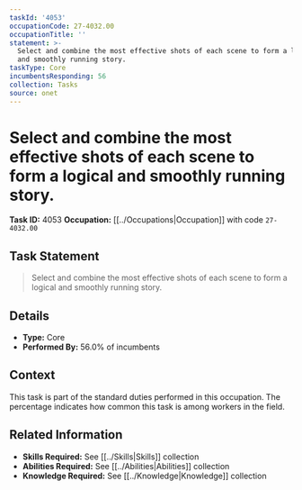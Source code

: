 ```yaml
---
taskId: '4053'
occupationCode: 27-4032.00
occupationTitle: ''
statement: >-
  Select and combine the most effective shots of each scene to form a logical
  and smoothly running story.
taskType: Core
incumbentsResponding: 56
collection: Tasks
source: onet
---
```

# Select and combine the most effective shots of each scene to form a logical and smoothly running story.

**Task ID:** 4053
**Occupation:** [[../Occupations|Occupation]] with code `27-4032.00`

## Task Statement

> Select and combine the most effective shots of each scene to form a logical and smoothly running story.

## Details

- **Type:** Core
- **Performed By:** 56.0% of incumbents

## Context

This task is part of the standard duties performed in this occupation. The percentage indicates how common this task is among workers in the field.

## Related Information

- **Skills Required:** See [[../Skills|Skills]] collection
- **Abilities Required:** See [[../Abilities|Abilities]] collection
- **Knowledge Required:** See [[../Knowledge|Knowledge]] collection
